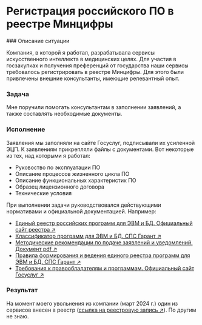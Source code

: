 
# Регистрация российского ПО в реестре Минцифры

<Steps>
### Описание ситуации

Компания, в которой я работал, разрабатывала сервисы искусственного интеллекта в медицинских целях. Для участия в госзакупках и получения преференций от государства наши сервисы требовалось регистрировать в реестре Минцифры. Для этого были привлечены внешние консультанты, имеющие релевантный опыт.

### Задача

Мне поручили помогать консультантам в заполнении заявлений, а также составлять необходимые документы.

### Исполнение

Заявления мы заполняли на сайте Госуслуг, подписывали их усиленной ЭЦП. К заявлениям прикрепляли файлы с документами. Вот некоторые из тех, над которыми я работал:

- Руковоство по эксплуатации ПО
- Описание процессов жизненного цикла ПО
- Описание функциональных характеристик ПО
- Образец лицензионного договора
- Технические условия

При выполнении задачи руководствовался действующими нормативами и официальной документацией. Например:

- [Единый реестр российских программ для ЭВМ и БД. Официальный сайт реестра ↗](https://reestr.digital.gov.ru)
- [Классификатор программ для ЭВМ и БД. СПС Гарант ↗](https://base.garant.ru/74832091/)
- [Методические рекомендации по подаче заявлений и уведомлений. Документ pdf ↗](https://reestr.digital.gov.ru/upload/documents/Методичка_Подача_заявления.pdf)
- [Правила формирования и ведения единого реестра программ для ЭВМ и БД. СПС Гарант ↗](https://base.garant.ru/71252170/)
- [Требования к правообладателям и программам. Официальный сайт Госуслуг ↗](https://www.gosuslugi.ru/reestrpo)

### Результат

На момент моего увольнения из компании (март 2024 г.) один из сервисов внесен в реестр ([ссылка на реестровую запись ↗](https://reestr.digital.gov.ru/reestr/1910660/)). По другим не знаю.

</Steps>